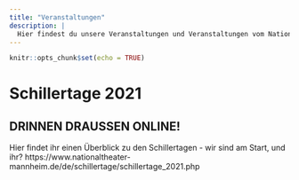 ```yaml
---
title: "Veranstaltungen"
description: |
  Hier findest du unsere Veranstaltungen und Veranstaltungen vom Nationaltheater, welche wir besuchen werden.
---
```


```r
knitr::opts_chunk$set(echo = TRUE)
```

# Schillertage 2021
## DRINNEN DRAUSSEN ONLINE! 
Hier findet ihr einen Überblick zu den Schillertagen - wir sind am Start, und ihr? 
https://www.nationaltheater-mannheim.de/de/schillertage/schillertage_2021.php
